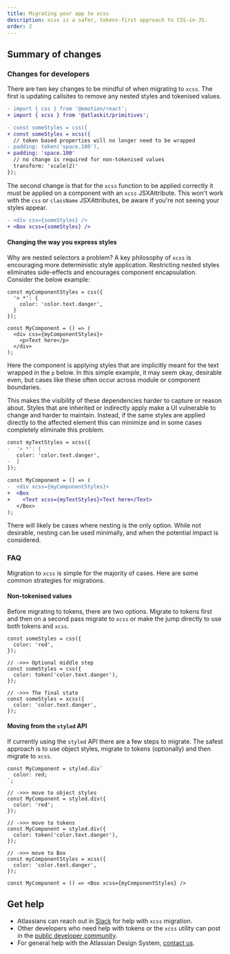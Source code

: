 ```yaml
---
title: Migrating your app to xcss
description: xcss is a safer, tokens-first approach to CSS-in-JS.
order: 2
---
```


## Summary of changes

### Changes for developers

There are two key changes to be mindful of when migrating to `xcss`.
The first is updating callsites to remove any nested styles and
tokenised values.

```diff
- import { css } from '@emotion/react';
+ import { xcss } from '@atlaskit/primitives';

- const someStyles = css({
+ const someStyles = xcss({
  // token based properties will no longer need to be wrapped
- padding: token('space.100'),
+ padding: 'space.100'
  // no change is required for non-tokenised values
  transform: 'scale(2)'
});
```

The second change is that for the `xcss` function to be applied correctly it must be applied on a
component with an `xcss` JSXAttribute. This won't work with the `css` or `className`
JSXAttributes, be aware if you're not seeing your styles appear.

```diff
- <div css={someStyles} />
+ <Box xcss={someStyles} />
```


#### Changing the way you express styles

Why are nested selectors a problem? A key philosophy of `xcss` is encouraging more deterministic style application. Restricting nested styles eliminates side-effects and encourages component encapsulation. Consider the below example:

```tsx
const myComponentStyles = css({
  '> *': {
    color: 'color.text.danger',
  }
});

const MyComponent = () => (
  <div css={myComponentStyles}>
    <p>Text here</p>
  </div>
);
```

Here the component is applying styles that are implicitly meant for the text wrapped in the `p` below.
In this simple example, it may seem okay, desirable even, but cases like these often occur across module or component boundaries.

This makes the visibility of these dependencies harder to capture or reason about.
Styles that are inherited or indirectly apply make a UI vulnerable to change and harder to maintain.
Instead, if the same styles are applied directly to the affected element this can minimize and in some cases completely eliminate this problem.

```diff
const myTextStyles = xcss({
-  '> *': {
   color: 'color.text.danger',
-  }
});

const MyComponent = () => (
-  <div xcss={myComponentStyles}>
+  <Box
+    <Text xcss={myTextStyles}>Text here</Text>
   </Box>
);
```

There will likely be cases where nesting is the only option. While not desirable, nesting can be used minimally, and when the potential impact is considered.

### FAQ

Migration to `xcss` is simple for the majority of cases. Here are some common strategies for migrations.

#### Non-tokenised values

Before migrating to tokens, there are two options. Migrate to tokens first and then on a second pass migrate to `xcss` or make the jump directly to use both tokens and `xcss`.

```tsx
const someStyles = css({
  color: 'red',
});

// ->>> Optional middle step
const someStyles = css({
  color: token('color.text.danger'),
});

// ->>> The final state
const someStyles = xcss({
  color: 'color.text.danger',
});
```

#### Moving from the `styled` API

If currently using the `styled` API there are a few steps to migrate.
The safest approach is to use object styles, migrate to tokens (optionally) and then migrate to `xcss`.

```tsx
const MyComponent = styled.div`
  color: red;
`;

// ->>> move to object styles
const MyComponent = styled.div({
  color: 'red';
});

// ->>> move to tokens
const MyComponent = styled.div({
  color: token('color.text.danger'),
});

// ->>> move to Box
const myComponentStyles = xcss({
  color: 'color.text.danger',
});

const MyComponent = () => <Box xcss={myComponentStyles} />
```


## Get help

* Atlassians can reach out in [Slack](slack://channel?team=TFCUTJ0G5&id=CFJ9DU39U) for help with `xcss` migration.
* Other developers who need help with tokens or the `xcss` utility can post in the [public developer community](https://community.developer.atlassian.com/).
* For general help with the Atlassian Design System, [contact us](/resources/contact-us).

